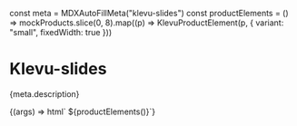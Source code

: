 const meta = MDXAutoFillMeta("klevu-slides")
const productElements = () =>
  mockProducts.slice(0, 8).map((p) => KlevuProductElement(p, { variant: "small", fixedWidth: true }))

<Meta title="Components/Slides" component="klevu-slides" argTypes={meta.argTypes} parameters={meta.parameters} />

# Klevu-slides

<Description>{meta.description}</Description>

<Canvas>
  <Story name="Slides">
    {(args) => html`<klevu-slides
      slide-full-width=${ifDefined(args.slideFullWidth)}
      hide-next-prev=${ifDefined(args.hideNextPrev)}
      height=${ifDefined(args.height)}
    >
      ${productElements()}</klevu-slides
    >`}
  </Story>
</Canvas>

<ArgsTable story="Slides" />
